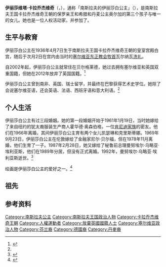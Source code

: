 {{noteTA
|G1=PP
|1=zh-hk:伊莉莎伯;zh-cn:伊丽莎白;zh-tw:伊莉莎白;
|2=zh-hant:伊莉莎維塔;zh-cn:伊丽莎维塔;
}}
{{Infobox royalty
| name = 伊丽莎白公主
| title = 
| image = Knjeginja Jelisaveta Karadjodjevic.jpg
| image_size = 250px
| caption = 伊丽莎白公主
| spouse = {{marriage|霍华德·奥森伯格|1961|1966}}<br>{{marriage|尼尔·贝尔福|1969|1978}}<br>{{marriage|曼努埃尔·乌略亚·埃利亚斯|1987|1992}}
| issue = {{plainlist |
*[[凯瑟琳·奥克森伯格|凯瑟琳·奥克森伯格]]
*克里斯蒂娜·奥克森伯格
*尼古拉斯·奥古斯塔斯·罗克斯堡·贝尔福
}}
| house = [[卡拉乔杰维奇王朝|卡拉乔杰维奇王朝]]
| othertitles  =
| father = [[保罗亲王_(南斯拉夫)|保罗亲王]]
| mother = 奥尔加公主
| full name = 伊丽莎维塔·卡拉乔杰维奇<br>Јелисавета Карађорђевић
| birth_date = {{birth date and age|1936|4|7|}}
| birth_place = {{flag|南斯拉夫王国}}[[贝尔格莱德|贝尔格莱德]][[白宫_(塞尔维亚)|白宫]]
| death_date   = 
| death_place = 
| burial_date  = 
| burial_place  = 
| religion = [[塞尔维亚东正教|塞尔维亚东正教]]
| signature = 
}} 

'''伊丽莎维塔·卡拉乔杰维奇'''（{{lang-sr|Јелисавета Карађорђевић|Jelisaveta Karađorđević}}，{{bd|1936年|4月7日|||catIdx=Elisabeth}}），通称「南斯拉夫的伊丽莎白公主」（{{lang-sr|Кнегиња Јелисавета Карађорђевић од Југославије}}），是南斯拉夫王国卡拉乔杰维奇王朝的保罗亲王和希腊和丹麦公主奥尔加的第三个孩子与唯一的女儿。她也是一位人权活动家，并参加了{{le|2004年塞尔维亚总统选举|2004 Serbian presidential election}}。

==生平与教育==
伊丽莎白公主在1936年4月7日生于南斯拉夫王国卡拉乔杰维奇王朝的皇室宫殿白宫，随后于次月2日在宫内由当时的[[塞爾維亞正教會|塞尔维亚东正教会]][[牧首|牧首]]瓦尔纳瓦[[洗礼|洗礼]]。 

自2002年起，伊丽莎白公主就常住在贝尔格莱德，她过去拥有塞尔维亚和英国双重国籍，但她在2012年放弃了英国国籍。<ref name="Biografija">{{cite web|url=http://www.princesselizabeth.org/?page_id=21|title=Biografija - Nj.K.V. Princeza Jelisaveta|publisher=Nj.K.V. Princeza Jelisaveta Karađorđević|language=sr|accessdate=2021-02-03|archive-date=2020-08-12|archive-url=https://web.archive.org/web/20200812131923/http://www.princesselizabeth.org/?page_id=21|dead-url=no}}</ref> 

伊丽莎白公主曾到南非、英国、瑞士留学，并最终在巴黎获得艺术史学位。她除了会说塞尔维亚语，还会英语、法语、西班牙语和意大利语。<ref name="Biografija"/> 

==个人生活==
伊丽莎白公主有过三段婚姻。她的第一段婚姻开始于1961年1月19日，当时她嫁给了来自纽约的犹太裔服装生产商人霍华德·奥森伯格，一位[[肯尼迪家族|肯尼迪家族]]的密友。他们在1966年离婚，其间伊丽莎白公主育有两个女儿凯瑟琳和克里斯蒂娜。1969年9月23日，伊丽莎白公主在伦敦嫁给了金融家尼尔·贝尔福，但在1978年11月离婚，他们生育了一子。1987年2月28日，她又嫁给了秘鲁前总理曼努埃尔·乌略亚·埃利亚斯，他们在1989年分居，但没有正式离婚。1992年，曼努埃尔·乌略亚·埃利亚斯逝世。<ref>{{cite web|url=https://www.znanje.org/i/i2012/12iv01/12IV0125/kraljevskidom.htm|title=New Page 1|website=Znanje.org|language=sr|accessdate=2021-02-03|archive-date=2021-02-07|archive-url=https://web.archive.org/web/20210207221600/https://www.znanje.org/i/i2012/12iv01/12IV0125/kraljevskidom.htm|dead-url=no}}</ref> 

绘画是伊丽莎白公主的爱好之一。<ref>{{cite web|url=http://www.politika.rs/scc/clanak/345025/Kultura/Crtezi-Jelisavete-Karadordevic|title=Цртежи Јелисавете Карађорђевић|publisher=政治日报|language=sr|accessdate=2021-02-03|archive-date=2020-08-12|archive-url=https://web.archive.org/web/20200812233153/http://www.politika.rs/scc/clanak/345025/Kultura/Crtezi-Jelisavete-Karadordevic|dead-url=no}}</ref> 

==祖先==
{{Ahnentafel top|先祖}}<center>
{{ahnentafel-compact5
| style = font-size: 85%; 
|boxstyle_1=background-color: #ddf;
|boxstyle_2=background-color: #fdd;
|boxstyle_3=background-color: #ffc;
|boxstyle_4=background-color: #dfd;
|boxstyle_5=background-color: #9fe;
|1='''南斯拉夫公主伊丽莎白'''
|2='''父：'''南斯拉夫的[[保罗亲王_(南斯拉夫)|保罗亲王]]
|3='''母：'''亲王夫人{{le|奥尔嘉公主 (希腊和丹麦)|Princess Olga of Greece and Denmark|奥尔嘉}}
|4='''祖父：'''南斯拉夫的{{le|阿尔森亲王 (南斯拉夫)|Prince Arsen of Yugoslavia|阿尔森亲王}}
|5='''祖母：'''亲王夫人{{le|欧若拉·帕夫洛夫娜·德米多娃|Aurora Pavlovna Demidova|欧若拉·帕夫洛夫娜·德米多娃}}
|6='''外祖父：'''希腊王子[[尼古拉奥斯_(希腊)|尼古拉奥斯]]
|7='''外祖母：'''希腊王妃[[埃琳娜·弗拉基米洛芙娜|埃琳娜·弗拉基米洛芙娜]]
|8='''曾祖父：'''塞尔维亚大公[[亚历山大·卡拉乔杰维奇|亚历山大·卡拉乔杰维奇]]
|9='''曾祖母：'''{{le|波西达·尼纳多维奇|Persida Nenadović|波西达·尼纳多维奇}}
|10='''外曾祖父：'''圣多纳托伯爵{{le|帕维尔·帕夫洛维奇·德米多夫|Pavel Pavlovich Demidov, 2nd Prince of San Donato|帕维尔·帕夫洛维奇·德米多夫}}
|11='''外曾祖母：'''伯爵夫人耶莱娜·彼得罗芙娜·特鲁别茨科伊
|12='''外曾祖父：'''希腊国王[[乔治一世_(希腊)|乔治一世]]
|13='''外曾祖母：'''希腊王后[[奥尔嘉·康斯坦丁诺芙娜|奥尔嘉]]
|14='''外曾祖父：'''俄罗斯大公[[弗拉基米尔·亚历山德罗维奇|弗拉基米尔·亚历山德罗维奇]]
|15='''外曾祖母：'''大公夫人[[玛丽_(梅克伦堡-什未林)|玛丽]]
|16='''高祖父：'''塞尔维亚国王[[卡拉乔尔杰·彼得罗维奇|卡拉乔尔杰]]
|17='''高祖母：'''王后耶莱娜·约万诺维奇
|18='''外高祖父：'''{{le|耶夫雷姆·尼纳多维奇|Jevrem Nenadović|耶夫雷姆·尼纳多维奇}}
|19='''外高祖母：'''约万卡·米洛瓦诺维奇
|20='''外高祖父：'''俄罗斯伯爵世子{{le|帕维尔·尼古拉耶维奇·德米多夫|Pavel Nikolaievich Demidov|帕维尔·尼古拉耶维奇}}
|21='''外高祖母：'''世子夫人{{le|欧若拉·卡拉姆津|Aurora Karamzin|欧若拉·德米多娃}}
|22='''外高祖父：'''Prince Pyotr Nikitich Troubetzkoy
|23='''外高祖母：'''Princess伊丽莎白·埃斯波罗夫娜
|24='''外高祖父：'''丹麦国王[[克里斯蒂安九世|克里斯蒂安九世]]
|25='''外高祖母：'''王后[[露易丝_(黑森-卡塞尔)|露易丝]]
|26='''外高祖父：'''俄罗斯大公[[康斯坦丁·尼古拉耶维奇|康斯坦丁·尼古拉耶维奇]]
|27='''外高祖母：'''大公夫人[[萨克森-阿尔滕堡的亚历山德拉|亚历山德拉]]
|28='''外高祖父：'''俄罗斯皇帝[[亚历山大二世_(俄罗斯)|亚历山大二世]]
|29='''外高祖母：'''[[黑森-達姆施塔特的瑪麗|黑森-達姆施塔特的瑪麗]]
|30='''外高祖父：'''梅克伦堡-什未林大公[[腓特烈·法兰兹二世|腓特烈·法兰兹二世]]
|31='''外高祖母：'''大公夫人[[羅伊斯-科斯特利茨的奧古斯塔|奧古斯塔]]
}}</center>
{{ahnentafel bottom}}

== 参考资料 ==
{{Reflist}} 

[[Category:南斯拉夫公主|Category:南斯拉夫公主]]
[[Category:南斯拉夫王国政治人物|Category:南斯拉夫王国政治人物]]
[[Category:卡拉乔杰维奇王朝|Category:卡拉乔杰维奇王朝]]
[[Category:人權運動者|Category:人權運動者]]
[[Category:放棄英國國籍人士|Category:放棄英國國籍人士]]
[[Category:塞尔维亚政治人物|Category:塞尔维亚政治人物]]
[[Category:芬兰裔|Category:芬兰裔]]
[[Category:德國裔|Category:德國裔]]
[[Category:丹麥裔|Category:丹麥裔]]